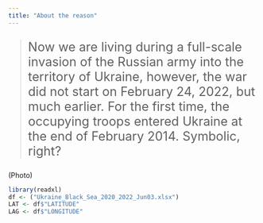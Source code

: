 ```yaml
---
title: "About the reason"
---
```


> ::: {#div_1 style="font-style: normal;    font-size:25px;"}
> Now we are living during a full-scale invasion of the Russian army into the territory of Ukraine, however, the war did not start on February 24, 2022, but much earlier. For the first time, the occupying troops entered Ukraine at the end of February 2014. Symbolic, right?
> :::

(Photo)

```r
library(readxl)
df <- ("Ukraine_Black_Sea_2020_2022_Jun03.xlsx")
LAT <- df$"LATITUDE"
LAG <- df$"LONGITUDE"
```
